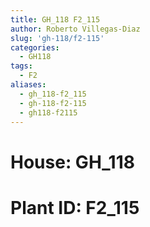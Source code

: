 ```yaml
---
title: GH_118 F2_115
author: Roberto Villegas-Diaz
slug: 'gh-118/f2-115'
categories:
  - GH118
tags:
  - F2
aliases:
  - gh_118-f2_115
  - gh-118-f2-115
  - gh118-f2115
---
```


# **House**: GH_118
# **Plant ID**: F2_115
